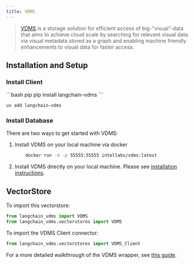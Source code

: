 ```yaml
---
title: VDMS
---
```


> [VDMS](https://github.com/IntelLabs/vdms/blob/master/README.md) is a storage solution for efficient access
> of big-”visual”-data that aims to achieve cloud scale by searching for relevant visual data via visual metadata
> stored as a graph and enabling machine friendly enhancements to visual data for faster access.

## Installation and Setup

### Install Client

<CodeGroup>
```bash pip
pip install langchain-vdms
```

```bash uv
uv add langchain-vdms
```
</CodeGroup>

### Install Database

There are two ways to get started with VDMS:


1. Install VDMS on your local machine via docker
    ```bash
        docker run -d -p 55555:55555 intellabs/vdms:latest
    ```

2. Install VDMS directly on your local machine. Please see
[installation instructions](https://github.com/IntelLabs/vdms/blob/master/INSTALL.md).

## VectorStore

To import this vectorstore:

```python
from langchain_vdms import VDMS
from langchain_vdms.vectorstores import VDMS
```
To import the VDMS Client connector:

```python
from langchain_vdms.vectorstores import VDMS_Client
```

For a more detailed walkthrough of the VDMS wrapper, see [this guide](/oss/integrations/vectorstores/vdms).
